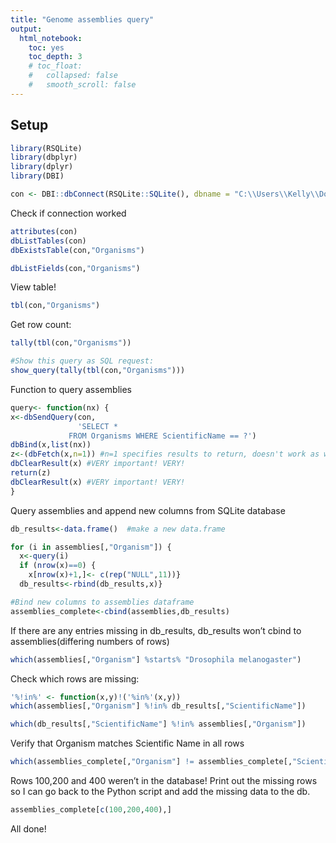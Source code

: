 ```yaml
---
title: "Genome assemblies query"
output:
  html_notebook:
    toc: yes
    toc_depth: 3
    # toc_float:
    #   collapsed: false
    #   smooth_scroll: false
---
```


## Setup
```r
library(RSQLite)
library(dbplyr)
library(dplyr)
library(DBI)
```

```r
con <- DBI::dbConnect(RSQLite::SQLite(), dbname = "C:\\Users\\Kelly\\Documents\\Python\\Organisms\\Organismdb.db")

```

Check if connection worked
```r
attributes(con)
dbListTables(con)
dbExistsTable(con,"Organisms")

dbListFields(con,"Organisms")
```

View table!
```r
tbl(con,"Organisms")
```

Get row count:
```r
tally(tbl(con,"Organisms"))

#Show this query as SQL request:
show_query(tally(tbl(con,"Organisms")))
```


Function to query assemblies
```r
query<- function(nx) {
x<-dbSendQuery(con, 
               'SELECT * 
             FROM Organisms WHERE ScientificName == ?')
dbBind(x,list(nx))
z<-(dbFetch(x,n=1)) #n=1 specifies results to return, doesn't work as well if multiple results are fetched
dbClearResult(x) #VERY important! VERY!
return(z)
dbClearResult(x) #VERY important! VERY!
}
```

Query assemblies and append new columns from SQLite database
```r
db_results<-data.frame()  #make a new data.frame

for (i in assemblies[,"Organism"]) {
  x<-query(i)
  if (nrow(x)==0) {
    x[nrow(x)+1,]<- c(rep("NULL",11))}
  db_results<-rbind(db_results,x)}

#Bind new columns to assemblies dataframe
assemblies_complete<-cbind(assemblies,db_results)
```

If there are any entries missing in db_results, db_results won't cbind to assemblies(differing numbers of rows)
```r
which(assemblies[,"Organism"] %starts% "Drosophila melanogaster")
```


Check which rows are missing:
```r
'%!in%' <- function(x,y)!('%in%'(x,y))
which(assemblies[,"Organism"] %!in% db_results[,"ScientificName"])

which(db_results[,"ScientificName"] %!in% assemblies[,"Organism"])
```

Verify that Organism matches Scientific Name in all rows
```r
which(assemblies_complete[,"Organism"] != assemblies_complete[,"ScientificName"])
```

Rows 100,200 and 400 weren't in the database!
Print out the missing rows so I can go back to the Python script and add the missing data to the db.
```r
assemblies_complete[c(100,200,400),]
```

All done!




